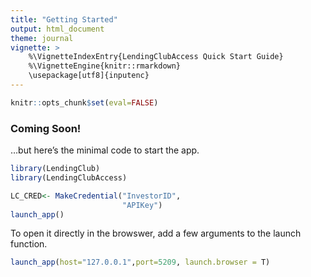 ```yaml
---
title: "Getting Started"
output: html_document
theme: journal
vignette: >
    %\VignetteIndexEntry{LendingClubAccess Quick Start Guide}
    %\VignetteEngine{knitr::rmarkdown}
    \usepackage[utf8]{inputenc}
---
```


```r
knitr::opts_chunk$set(eval=FALSE)
```

### Coming Soon!

...but here's the minimal code to start the app.

```r
library(LendingClub)
library(LendingClubAccess)

LC_CRED<- MakeCredential("InvestorID",
                         "APIKey")
launch_app()
```

To open it directly in the browswer, add a few arguments to the launch function.


```r
launch_app(host="127.0.0.1",port=5209, launch.browser = T)
```
